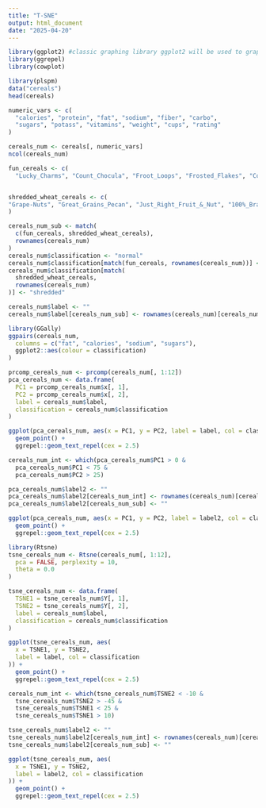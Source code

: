 ```yaml
---
title: "T-SNE"
output: html_document
date: "2025-04-20"
---
```


```r
library(ggplot2) #classic graphing library ggplot2 will be used to graph our Tsne
library(ggrepel) 
library(cowplot)
```

```r
library(plspm)
data("cereals")
head(cereals)
```

```r
numeric_vars <- c(
  "calories", "protein", "fat", "sodium", "fiber", "carbo",
  "sugars", "potass", "vitamins", "weight", "cups", "rating"
)

cereals_num <- cereals[, numeric_vars]
ncol(cereals_num)
```

```r
fun_cereals <- c(
  "Lucky_Charms", "Count_Chocula", "Froot_Loops", "Frosted_Flakes", "Cocoa_Puffs", "Cinnamon_Toast_Crunch","Golden_Crisp", "Golden_Grahams", "Grape_Nuts_Flakes", "Honey_Graham_Ohs","Honey_Nut_Cheerios", "Honey-comb", "Just_Right_Crunchy__Nuggets", "Apple_Cinnamon_Cheerios", "Apple_Jacks", "Cap'n'Crunch","Cinnamon_Toast_Crunch", "Clusters", "Cocoa_Puffs")


shredded_wheat_cereals <- c(
"Grape-Nuts", "Great_Grains_Pecan", "Just_Right_Fruit_&_Nut", "100%_Bran", "100%_Natural_Bran", "All-Bran", "All-Bran_with_Extra_Fiber", "Almond_Delight", "Basic_4", "Bran_Chex", "Bran_Flakes", "Cheerios", "Shredded_Wheat_spoon_size", "Cream_of_Wheat_(Quick)", "Crispix", "Crispy_Wheat_&_Raisins", "Fruit_&_Fibre_Dates,_Walnuts,_and_Oats", "Fruitful_Bran", "Life", "Maypo", "Muesli_Raisins,_Dates,_&_Almonds", "Muesli_Raisins,_Peaches,_&_Pecans", "Mueslix_Crispy_Blend", "Multi-Grain_Cheerios","Nutri-Grain_Almond-Raisin", "Post_Nat._Raisin_Bran","Product_19", "Quaker_Oat_Squares", "Quaker_Oatmeal","Raisin_Bran", "Raisin_Nut_Bran","Raisin_Squares", "Shredded_Wheat","Total_Raisin_Bran", "Shredded_Wheat_'n'Bran", "Shredded_Wheat_spoon_size", "Special_K", "Total_Whole_Grain"
)

cereals_num_sub <- match(
  c(fun_cereals, shredded_wheat_cereals),
  rownames(cereals_num)
)
cereals_num$classification <- "normal"
cereals_num$classification[match(fun_cereals, rownames(cereals_num))] <- "fun"
cereals_num$classification[match(
  shredded_wheat_cereals,
  rownames(cereals_num)
)] <- "shredded"

cereals_num$label <- ""
cereals_num$label[cereals_num_sub] <- rownames(cereals_num)[cereals_num_sub]
```

```r
library(GGally)
ggpairs(cereals_num,
  columns = c("fat", "calories", "sodium", "sugars"),
  ggplot2::aes(colour = classification)
)

```

```r
prcomp_cereals_num <- prcomp(cereals_num[, 1:12])
pca_cereals_num <- data.frame(
  PC1 = prcomp_cereals_num$x[, 1],
  PC2 = prcomp_cereals_num$x[, 2],
  label = cereals_num$label,
  classification = cereals_num$classification
)

ggplot(pca_cereals_num, aes(x = PC1, y = PC2, label = label, col = classification)) +
  geom_point() +
  ggrepel::geom_text_repel(cex = 2.5)
```


```r
cereals_num_int <- which(pca_cereals_num$PC1 > 0 &
  pca_cereals_num$PC1 < 75 &
  pca_cereals_num$PC2 > 25)

pca_cereals_num$label2 <- ""
pca_cereals_num$label2[cereals_num_int] <- rownames(cereals_num)[cereals_num_int]
pca_cereals_num$label2[cereals_num_sub] <- ""

ggplot(pca_cereals_num, aes(x = PC1, y = PC2, label = label2, col = classification)) +
  geom_point() +
  ggrepel::geom_text_repel(cex = 2.5)
```

```r
library(Rtsne)
tsne_cereals_num <- Rtsne(cereals_num[, 1:12],
  pca = FALSE, perplexity = 10,
  theta = 0.0
)

tsne_cereals_num <- data.frame(
  TSNE1 = tsne_cereals_num$Y[, 1],
  TSNE2 = tsne_cereals_num$Y[, 2],
  label = cereals_num$label,
  classification = cereals_num$classification
)

ggplot(tsne_cereals_num, aes(
  x = TSNE1, y = TSNE2,
  label = label, col = classification
)) +
  geom_point() +
  ggrepel::geom_text_repel(cex = 2.5)
```

```r
cereals_num_int <- which(tsne_cereals_num$TSNE2 < -10 &
  tsne_cereals_num$TSNE2 > -45 &
  tsne_cereals_num$TSNE1 < 25 &
  tsne_cereals_num$TSNE1 > 10)

tsne_cereals_num$label2 <- ""
tsne_cereals_num$label2[cereals_num_int] <- rownames(cereals_num)[cereals_num_int]
tsne_cereals_num$label2[cereals_num_sub] <- ""

ggplot(tsne_cereals_num, aes(
  x = TSNE1, y = TSNE2,
  label = label2, col = classification
)) +
  geom_point() +
  ggrepel::geom_text_repel(cex = 2.5)
```

